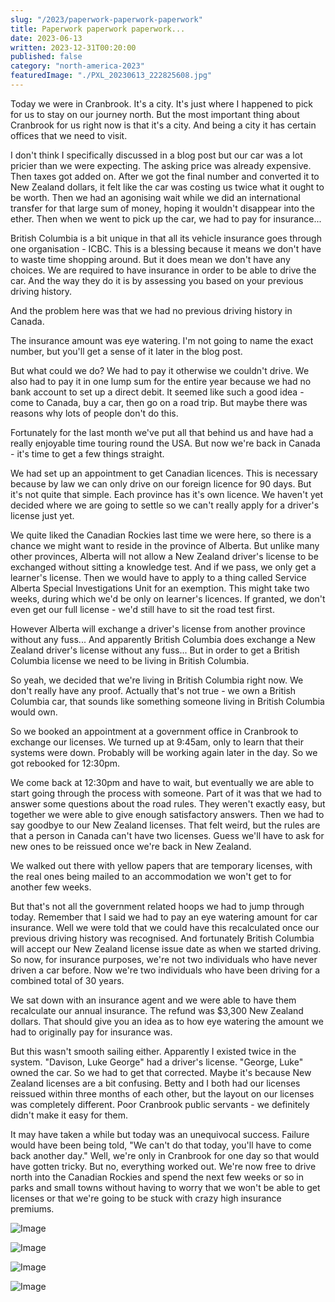 ```yaml
---
slug: "/2023/paperwork-paperwork-paperwork"
title: Paperwork paperwork paperwork...
date: 2023-06-13
written: 2023-12-31T00:20:00
published: false
category: "north-america-2023"
featuredImage: "./PXL_20230613_222825608.jpg"
---
```


Today we were in Cranbrook.  It's a city.  It's just where I happened to pick for us to stay on our journey north.  But the most important thing about Cranbrook for us right now is that it's a city.  And being a city it has certain offices that we need to visit.

I don't think I specifically discussed in a blog post but our car was a lot pricier than we were expecting.  The asking price was already expensive.  Then taxes got added on.  After we got the final number and converted it to New Zealand dollars, it felt like the car was costing us twice what it ought to be worth.  Then we had an agonising wait while we did an international transfer for that large sum of money, hoping it wouldn't disappear into the ether.  Then when we went to pick up the car, we had to pay for insurance...

British Columbia is a bit unique in that all its vehicle insurance goes through one organisation - ICBC.  This is a blessing because it means we don't have to waste time shopping around.  But it does mean we don't have any choices.  We are required to have insurance in order to be able to drive the car.  And the way they do it is by assessing you based on your previous driving history.

And the problem here was that we had no previous driving history in Canada.

The insurance amount was eye watering.  I'm not going to name the exact number, but you'll get a sense of it later in the blog post.

But what could we do?  We had to pay it otherwise we couldn't drive.  We also had to pay it in one lump sum for the entire year because we had no bank account to set up a direct debit.  It seemed like such a good idea - come to Canada, buy a car, then go on a road trip.  But maybe there was reasons why lots of people don't do this.

Fortunately for the last month we've put all that behind us and have had a really enjoyable time touring round the USA.  But now we're back in Canada - it's time to get a few things straight.

We had set up an appointment to get Canadian licences.  This is necessary because by law we can only drive on our foreign licence for 90 days.  But it's not quite that simple.  Each province has it's own licence.  We haven't yet decided where we are going to settle so we can't really apply for a driver's license just yet.

We quite liked the Canadian Rockies last time we were here, so there is a chance we might want to reside in the province of Alberta.  But unlike many other provinces, Alberta will not allow a New Zealand driver's license to be exchanged without sitting a knowledge test.  And if we pass, we only get a learner's license.  Then we would have to apply to a thing called Service Alberta Special Investigations Unit for an exemption.  This might take two weeks, during which we'd be only on learner's licences.  If granted, we don't even get our full license - we'd still have to sit the road test first.

However Alberta will exchange a driver's license from another province without any fuss...  And apparently British Columbia does exchange a New Zealand driver's license without any fuss...  But in order to get a British Columbia license we need to be living in British Columbia.

So yeah, we decided that we're living in British Columbia right now.  We don't really have any proof.  Actually that's not true - we own a British Columbia car, that sounds like something someone living in British Columbia would own.

So we booked an appointment at a government office in Cranbrook to exchange our licenses.  We turned up at 9:45am, only to learn that their systems were down.  Probably will be working again later in the day.  So we got rebooked for 12:30pm.

We come back at 12:30pm and have to wait, but eventually we are able to start going through the process with someone.  Part of it was that we had to answer some questions about the road rules.  They weren't exactly easy, but together we were able to give enough satisfactory answers.  Then we had to say goodbye to our New Zealand licenses.  That felt weird, but the rules are that a person in Canada can't have two licenses.  Guess we'll have to ask for new ones to be reissued once we're back in New Zealand.

We walked out there with yellow papers that are temporary licenses, with the real ones being mailed to an accommodation we won't get to for another few weeks.

But that's not all the government related hoops we had to jump through today.  Remember that I said we had to pay an eye watering amount for car insurance.  Well we were told that we could have this recalculated once our previous driving history was recognised.  And fortunately British Columbia will accept our New Zealand license issue date as when we started driving.  So now, for insurance purposes, we're not two individuals who have never driven a car before.  Now we're two individuals who have been driving for a combined total of 30 years.

We sat down with an insurance agent and we were able to have them recalculate our annual insurance.  The refund was $3,300 New Zealand dollars.  That should give you an idea as to how eye watering the amount we had to originally pay for insurance was.

But this wasn't smooth sailing either.  Apparently I existed twice in the system.  "Davison, Luke George" had a driver's license.  "George, Luke" owned the car.  So we had to get that corrected.  Maybe it's because New Zealand licenses are a bit confusing.  Betty and I both had our licenses reissued within three months of each other, but the layout on our licenses was completely different.  Poor Cranbrook public servants - we definitely didn't make it easy for them.

It may have taken a while but today was an unequivocal success.  Failure would have been being told, "We can't do that today, you'll have to come back another day."  Well, we're only in Cranbrook for one day so that would have gotten tricky.  But no, everything worked out.  We're now free to drive north into the Canadian Rockies and spend the next few weeks or so in parks and small towns without having to worry that we won't be able to get licenses or that we're going to be stuck with crazy high insurance premiums. 

![Image](PXL_20230613_220744143.jpg)

![Image](PXL_20230613_224244266.jpg)

![Image](PXL_20230613_222825608.jpg)

![Image](PXL_20230613_223537304.jpg)
